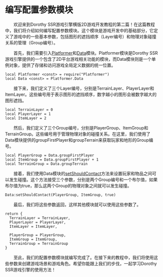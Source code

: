 
# 编写配置参数模块

&emsp;&emsp;欢迎来到Dorothy SSR游戏引擎横版2D游戏开发教程的第二篇！在这篇教程中，我们将介绍如何编写配置参数模块。这个模块是游戏开发中的基础部分，它定义了游戏中的一些基本参数，包括图形的遮挡顺序（Layer编号）和物理对象碰撞关系的管理（Group编号）。

&emsp;&emsp;首先，我们需要引入[Platformer](../../api/Module/Platformer)和[Data](../../api/Class/Platformer/Data)模块。Platformer模块是Dorothy SSR游戏引擎提供的一个包含了2D平台游戏相关功能的模块，而Data模块则是一个单例对象，提供了存储和访问游戏全局定义数据的统一位置。

```tl title=Script/Config.tl
local Platformer <const> = require("Platformer")
local Data <const> = Platformer.Data
```

&emsp;&emsp;接下来，我们定义了三个Layer编号，分别是TerrainLayer、PlayerLayer和ItemLayer。这些编号用于表示图形的遮挡顺序，数字越小的图形会被数字越大的图形遮挡。

```tl title=Script/Config.tl
local TerrainLayer = 0
local PlayerLayer = 1
local ItemLayer = 2
```

&emsp;&emsp;然后，我们定义了三个Group编号，分别是PlayerGroup、ItemGroup和TerrainGroup。这些编号用于管理物理对象的碰撞关系。在这里，我们使用了Data模块提供的groupFirstPlayer和groupTerrain来获取玩家和地形的Group编号。

```tl title=Script/Config.tl
local PlayerGroup = Data.groupFirstPlayer
local ItemGroup = Data.groupFirstPlayer + 1
local TerrainGroup = Data.groupTerrain
```

&emsp;&emsp;接着，我们使用Data模块的[setShouldContact](../../api/Class/Platformer/Data#setshouldcontact)方法来设置玩家和物品之间可以发生碰撞。这个方法接受三个参数，分别是两个Group编号和一个布尔值，如果布尔值为true，那么这两个Group的物理对象之间就可以发生碰撞。

```tl title=Script/Config.tl
Data:setShouldContact(PlayerGroup, ItemGroup, true)
```

&emsp;&emsp;最后，我们将这些参数返回，这样其他模块就可以使用这些参数了。

```tl title=Script/Config.tl
return {
  TerrainLayer = TerrainLayer,
  PlayerLayer = PlayerLayer,
  ItemLayer = ItemLayer,

  PlayerGroup = PlayerGroup,
  ItemGroup = ItemGroup,
  TerrainGroup = TerrainGroup
}
```

&emsp;&emsp;至此，我们的配置参数模块就编写完成了。在接下来的教程中，我们将使用这些参数来创建游戏场景和游戏角色。希望你能跟上我们的步伐，一起学习Dorothy SSR游戏引擎的使用方法！